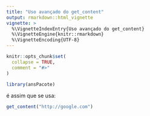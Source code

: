 ```yaml
---
title: "Uso avançado do get_content"
output: rmarkdown::html_vignette
vignette: >
  %\VignetteIndexEntry{Uso avançado do get_content}
  %\VignetteEngine{knitr::rmarkdown}
  %\VignetteEncoding{UTF-8}
---
```


```r
knitr::opts_chunk$set(
  collapse = TRUE,
  comment = "#>"
)
```

```r
library(ansPacote)
```

é assim que se usa:

```r
get_content("http://google.com")
```

